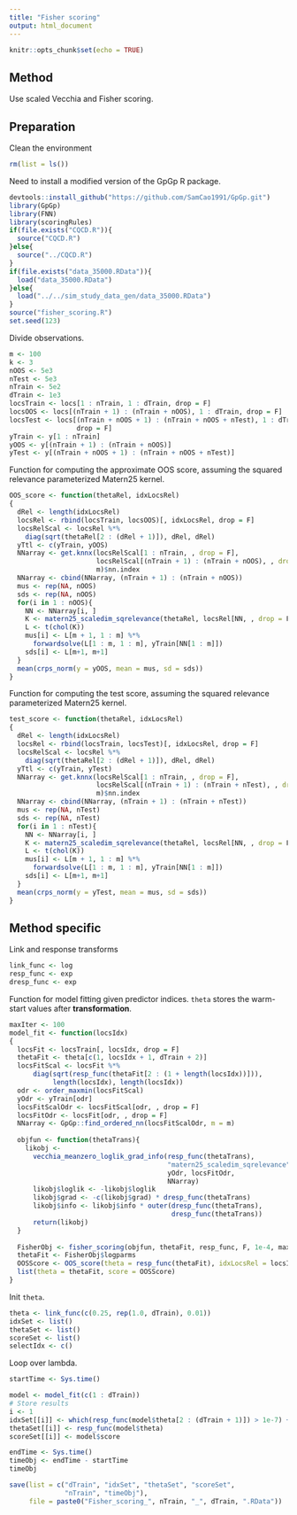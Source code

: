 ```yaml
---
title: "Fisher scoring"
output: html_document
---
```


```r
knitr::opts_chunk$set(echo = TRUE)
```

## Method 
Use scaled Vecchia and Fisher scoring. 

## Preparation
Clean the environment
```r
rm(list = ls())
```
Need to install a modified version of the GpGp R package.
```r
devtools::install_github("https://github.com/SamCao1991/GpGp.git")
library(GpGp)
library(FNN)
library(scoringRules)
if(file.exists("CQCD.R")){
  source("CQCD.R")
}else{
  source("../CQCD.R")
}
if(file.exists("data_35000.RData")){
  load("data_35000.RData")
}else{
  load("../../sim_study_data_gen/data_35000.RData")
}
source("fisher_scoring.R")
set.seed(123)
```
Divide observations.
```r
m <- 100
k <- 3
nOOS <- 5e3
nTest <- 5e3
nTrain <- 5e2
dTrain <- 1e3
locsTrain <- locs[1 : nTrain, 1 : dTrain, drop = F]
locsOOS <- locs[(nTrain + 1) : (nTrain + nOOS), 1 : dTrain, drop = F]
locsTest <- locs[(nTrain + nOOS + 1) : (nTrain + nOOS + nTest), 1 : dTrain, 
                 drop = F]
yTrain <- y[1 : nTrain]
yOOS <- y[(nTrain + 1) : (nTrain + nOOS)]
yTest <- y[(nTrain + nOOS + 1) : (nTrain + nOOS + nTest)]
```
Function for computing the approximate OOS score, assuming the squared relevance parameterized Matern25 kernel.
```r
OOS_score <- function(thetaRel, idxLocsRel)
{
  dRel <- length(idxLocsRel)
  locsRel <- rbind(locsTrain, locsOOS)[, idxLocsRel, drop = F]
  locsRelScal <- locsRel %*% 
    diag(sqrt(thetaRel[2 : (dRel + 1)]), dRel, dRel)
  yTtl <- c(yTrain, yOOS)
  NNarray <- get.knnx(locsRelScal[1 : nTrain, , drop = F],
                      locsRelScal[(nTrain + 1) : (nTrain + nOOS), , drop = F], 
                      m)$nn.index
  NNarray <- cbind(NNarray, (nTrain + 1) : (nTrain + nOOS))
  mus <- rep(NA, nOOS)
  sds <- rep(NA, nOOS)
  for(i in 1 : nOOS){
    NN <- NNarray[i, ]
    K <- matern25_scaledim_sqrelevance(thetaRel, locsRel[NN, , drop = F])
    L <- t(chol(K))
    mus[i] <- L[m + 1, 1 : m] %*% 
      forwardsolve(L[1 : m, 1 : m], yTrain[NN[1 : m]])
    sds[i] <- L[m+1, m+1]
  }
  mean(crps_norm(y = yOOS, mean = mus, sd = sds))
}
```

Function for computing the test score, assuming the squared relevance parameterized Matern25 kernel.
```r
test_score <- function(thetaRel, idxLocsRel)
{
  dRel <- length(idxLocsRel)
  locsRel <- rbind(locsTrain, locsTest)[, idxLocsRel, drop = F]
  locsRelScal <- locsRel %*% 
    diag(sqrt(thetaRel[2 : (dRel + 1)]), dRel, dRel)
  yTtl <- c(yTrain, yTest)
  NNarray <- get.knnx(locsRelScal[1 : nTrain, , drop = F],
                      locsRelScal[(nTrain + 1) : (nTrain + nTest), , drop = F], 
                      m)$nn.index
  NNarray <- cbind(NNarray, (nTrain + 1) : (nTrain + nTest))
  mus <- rep(NA, nTest)
  sds <- rep(NA, nTest)
  for(i in 1 : nTest){
    NN <- NNarray[i, ]
    K <- matern25_scaledim_sqrelevance(thetaRel, locsRel[NN, , drop = F])
    L <- t(chol(K))
    mus[i] <- L[m + 1, 1 : m] %*% 
      forwardsolve(L[1 : m, 1 : m], yTrain[NN[1 : m]])
    sds[i] <- L[m+1, m+1]
  }
  mean(crps_norm(y = yTest, mean = mus, sd = sds))
}
```

## Method specific

Link and response transforms
```r
link_func <- log
resp_func <- exp
dresp_func <- exp
```
Function for model fitting given predictor indices. `theta` stores the warm-start values after **transformation**. 
```r
maxIter <- 100
model_fit <- function(locsIdx)
{
  locsFit <- locsTrain[, locsIdx, drop = F]
  thetaFit <- theta[c(1, locsIdx + 1, dTrain + 2)]
  locsFitScal <- locsFit %*% 
      diag(sqrt(resp_func(thetaFit[2 : (1 + length(locsIdx))])), 
           length(locsIdx), length(locsIdx))
  odr <- order_maxmin(locsFitScal)
  yOdr <- yTrain[odr]
  locsFitScalOdr <- locsFitScal[odr, , drop = F]
  locsFitOdr <- locsFit[odr, , drop = F]
  NNarray <- GpGp::find_ordered_nn(locsFitScalOdr, m = m)
  
  objfun <- function(thetaTrans){
    likobj <- 
      vecchia_meanzero_loglik_grad_info(resp_func(thetaTrans), 
                                        "matern25_scaledim_sqrelevance",
                                        yOdr, locsFitOdr, 
                                        NNarray)
      likobj$loglik <- -likobj$loglik
      likobj$grad <- -c(likobj$grad) * dresp_func(thetaTrans)
      likobj$info <- likobj$info * outer(dresp_func(thetaTrans),
                                         dresp_func(thetaTrans))
      return(likobj)
  }
  
  FisherObj <- fisher_scoring(objfun, thetaFit, resp_func, F, 1e-4, maxIter)
  thetaFit <- FisherObj$logparms
  OOSScore <- OOS_score(theta = resp_func(thetaFit), idxLocsRel = locsIdx)
  list(theta = thetaFit, score = OOSScore)
}
```

Init `theta`.
```r
theta <- link_func(c(0.25, rep(1.0, dTrain), 0.01))
idxSet <- list()
thetaSet <- list()
scoreSet <- list()
selectIdx <- c()
```
Loop over lambda.
```r
startTime <- Sys.time()

model <- model_fit(c(1 : dTrain))
# Store results
i <- 1
idxSet[[i]] <- which(resp_func(model$theta[2 : (dTrain + 1)]) > 1e-7) + 1
thetaSet[[i]] <- resp_func(model$theta)
scoreSet[[i]] <- model$score

endTime <- Sys.time()
timeObj <- endTime - startTime
timeObj
```

```r
save(list = c("dTrain", "idxSet", "thetaSet", "scoreSet",
              "nTrain", "timeObj"), 
     file = paste0("Fisher_scoring_", nTrain, "_", dTrain, ".RData"))
```
